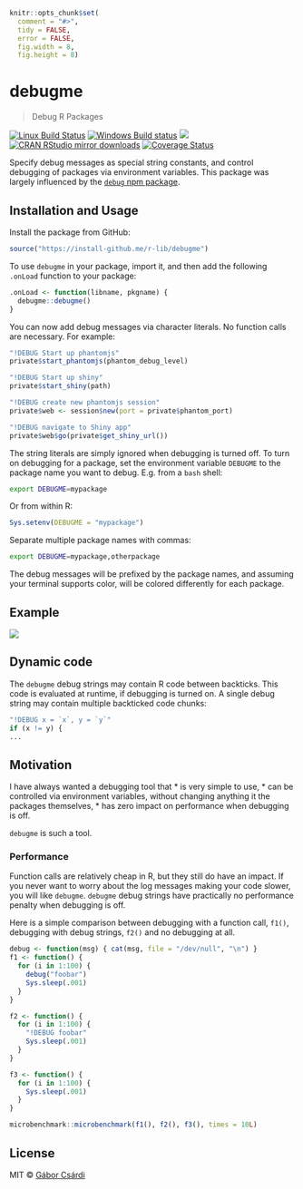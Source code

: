 
```r
knitr::opts_chunk$set(
  comment = "#>",
  tidy = FALSE,
  error = FALSE,
  fig.width = 8,
  fig.height = 8)
```

# debugme

> Debug R Packages

[![Linux Build Status](https://travis-ci.org/r-lib/debugme.svg?branch=master)](https://travis-ci.org/r-lib/debugme)
[![Windows Build status](https://ci.appveyor.com/api/projects/status/github/r-lib/debugme?svg=true)](https://ci.appveyor.com/project/gaborcsardi/debugme)
[![](http://www.r-pkg.org/badges/version/debugme)](http://www.r-pkg.org/pkg/debugme)
[![CRAN RStudio mirror downloads](http://cranlogs.r-pkg.org/badges/debugme)](http://www.r-pkg.org/pkg/debugme)
[![Coverage Status](https://img.shields.io/codecov/c/github/r-lib/debugme/master.svg)](https://codecov.io/github/r-lib/debugme?branch=master)

Specify debug messages as special string constants, and control debugging of
packages via environment variables. This package was largely influenced by
the [`debug` npm package](https://github.com/visionmedia/debug).

## Installation and Usage

Install the package from GitHub:

```r
source("https://install-github.me/r-lib/debugme")
```

To use `debugme` in your package, import it, and then add the following
`.onLoad` function to your package:
```r
.onLoad <- function(libname, pkgname) {
  debugme::debugme()
}
```

You can now add debug messages via character literals. No function calls
are necessary. For example:
```r
"!DEBUG Start up phantomjs"
private$start_phantomjs(phantom_debug_level)

"!DEBUG Start up shiny"
private$start_shiny(path)

"!DEBUG create new phantomjs session"
private$web <- session$new(port = private$phantom_port)

"!DEBUG navigate to Shiny app"
private$web$go(private$get_shiny_url())
```

The string literals are simply ignored when debugging is turned off. To
turn on debugging for a package, set the environment variable `DEBUGME` to
the package name you want to debug. E.g. from a `bash` shell:

```sh
export DEBUGME=mypackage
```

Or from within R:

```r
Sys.setenv(DEBUGME = "mypackage")
```

Separate multiple package names with commas:

```sh
export DEBUGME=mypackage,otherpackage
```

The debug messages will be prefixed by the package names, and assuming your
terminal supports color, will be colored differently for each package.

## Example

![](/inst/screencast.gif)

## Dynamic code

The `debugme` debug strings may contain R code between backticks.
This code is evaluated at runtime, if debugging is turned on. A single
debug string may contain multiple backticked code chunks:

```r
"!DEBUG x = `x`, y = `y`"
if (x != y) {
...
```

## Motivation

I have always wanted a debugging tool that
* is very simple to use,
* can be controlled via environment variables, without changing anything
  it the packages themselves,
* has zero impact on performance when debugging is off.

`debugme` is such a tool.

### Performance

Function calls are relatively cheap in R, but they still do have an impact.
If you never want to worry about the log messages making your code slower,
you will like `debugme`. `debugme` debug strings have practically no
performance penalty when debugging is off.

Here is a simple comparison between debugging with a function call, `f1()`,
debugging with debug strings, `f2()` and no debugging at all.

```r
debug <- function(msg) { cat(msg, file = "/dev/null", "\n") }
f1 <- function() {
  for (i in 1:100) {
    debug("foobar")
    Sys.sleep(.001)
  }
}
```

```r
f2 <- function() {
  for (i in 1:100) {
    "!DEBUG foobar"
    Sys.sleep(.001)
  }
}
```

```r
f3 <- function() {
  for (i in 1:100) {
    Sys.sleep(.001)
  }
}
```

```r
microbenchmark::microbenchmark(f1(), f2(), f3(), times = 10L)
```

## License

MIT © [Gábor Csárdi](https://github.com/gaborcsardi)
